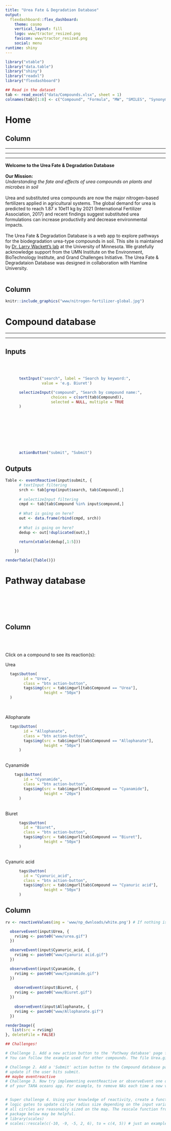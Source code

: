 ```yaml
---
title: "Urea Fate & Degradation Database"
output:
  flexdashboard::flex_dashboard:
    theme: cosmo
    vertical_layout: fill
    logo: www/tractor_resized.png
    favicon: www/tractor_resized.png
    social: menu
runtime: shiny
---
```


```r
library("xtable")
library("data.table")
library("shiny")
library("readxl")
library("flexdashboard")
```


```r
## Read in the dataset
tab <- read_excel("data/Compounds.xlsx", sheet = 1)
colnames(tab)[1:8] <- c("Compound", "Formula", "MW", "SMILES", "Synonyms", "CAS", "imgurl", "rxnurl")
```

Home
=====================================
Column {.sidebar}
-----------------------------------------------------------------------
***
***
***
**Welcome to the Urea Fate & Degradation Database**
<br>
<br>
**Our Mission:**
<br>
*Understanding the fate and effects of urea compounds on plants and microbes in soil*
<br>
<br>
Urea and substituted urea compounds are now the major nitrogen-based fertilizers applied in agricultural systems.  The global demand for urea is predicted to reach 1.87 x 10e11 kg by 2021 (International Fertilizer Association, 2017) and recent findings suggest substituted urea formulations can increase productivity and decrease environmental impacts. 
<br>
<br>
The Urea Fate & Degradation Database is a web app to explore pathways for the biodegradation urea-type compounds in soil. This site is maintained by [Dr. Larry Wackett’s lab](https://cbs.umn.edu/wackett-lab/home) at the University of Minnesota. We gratefully acknowledge support from the UMN Institute on the Environment, BioTechnology Institute, and Grand Challenges Initiative. The Urea Fate & Degradataion Database was designed in collaboration with Hamline University.
<br>
<br>

Column
-----------------------------------------------------------------------
```r
knitr::include_graphics("www/nitrogen-fertilizer-global.jpg")
```


Compound database
===================================== 
***
***

Inputs {.sidebar}
-----------------------------------------------------------------------
<br>
<br>

```r
      textInput("search", label = "Search by keyword:",
                value = 'e.g. Biuret')

      selectizeInput("compound", "Search by compound name:",
                    choices = c(sort(tab$Compound)),
                    selected = NULL, multiple = TRUE
      )
```


<br>
<br>
<br>
<br>
<br>
<br>

```r
      actionButton("submit", "Submit")
```

Outputs
-----------------------------------------------------------------------
```r
Table <- eventReactive(input$submit, {
      # textInput filtering
      srch <- tab[grep(input$search, tab$Compound),]
      
      # selectizeInput filtering
      cmpd <- tab[tab$Compound %in% input$compound,]
      
      # What is going on here?
      out <- data.frame(rbind(cmpd, srch))
      
      # What is going on here?
      dedup <- out[!duplicated(out),]
      
      return(xtable(dedup[,1:5]))

    })

renderTable({Table()})

```   

Pathway database
=====================================
<br>
<br>
<br>
<br>
    
Column {.sidebar}
-----------------------------------------------------------------------
<br>
<br>
    

Click on a compound to see its reaction(s):

Urea
```r
  tags$button(
        id = "Urea",
        class = "btn action-button",
        tags$img(src = tab$imgurl[tab$Compound == "Urea"],
                 height = "50px")
  )
```
<br>

Allophanate
```r
  tags$button(
        id = "Allophanate",
        class = "btn action-button",
        tags$img(src = tab$imgurl[tab$Compound == "Allophanate"],
                 height = "50px")
      )
```

<br>
Cyanamide   
```r
    tags$button(
        id = "Cyanamide",
        class = "btn action-button",
        tags$img(src = tab$imgurl[tab$Compound == "Cyanamide"],
                 height = "20px")
      )  
```
<br>
Biuret
```r
      tags$button(
        id = "Biuret",
        class = "btn action-button",
        tags$img(src = tab$imgurl[tab$Compound == "Biuret"],
                 height = "50px")
      )   
```
<br>
Cyanuric acid
```r
      tags$button(
        id = "Cyanuric_acid",
        class = "btn action-button",
        tags$img(src = tab$imgurl[tab$Compound == "Cyanuric acid"],
                 height = "50px")
      )

```

Column {.bgwhite}
-----------------------------------------------------------------------
```r

rv <- reactiveValues(img = 'www/np_dwnloads/white.png') # If nothing is activated, then just a white box

  observeEvent(input$Urea, {
    rv$img <- paste0("www/urea.gif")
  }) 

  observeEvent(input$Cyanuric_acid, {
    rv$img <- paste0("www/Cyanuric acid.gif")
  })

  observeEvent(input$Cyanamide, {
    rv$img <- paste0("www/Cyanamide.gif")
  })
  
    observeEvent(input$Biuret, {
    rv$img <- paste0("www/Biuret.gif")
  })
  
    observeEvent(input$Allophanate, {
    rv$img <- paste0("www/Allophanate.gif")
  })

renderImage({
   list(src = rv$img)
}, deleteFile = FALSE)


```  


```r

## Challenges!

# Challenge 1. Add a new action button to the 'Pathway database' page for the compound Urea.
# You can follow the example used for other compounds. The file Urea.gif is already in the www/ folder.

# Challenge 2. Add a 'Submit' action button to the Compound database page so that the table only
# update if the user hits submit.
## maybe eventreactive
# Challenge 3. Now try implementing eventReactive or observeEvent one one of the pages
# of your TARA oceans app. For example, to remove NAs each time a new variable is selected.


# Super challenge 4. Using your knowledge of reactivity, create a function or use 
# logic gates to update circle radius size depending on the input variable so that
# all circles are reasonably sized on the map. The rescale function from the scales
# package below may be helpful.
# library(scales)
# scales::rescale(c(-10, -9, -5, 2, 6), to = c(4, 5)) # just an example

```
